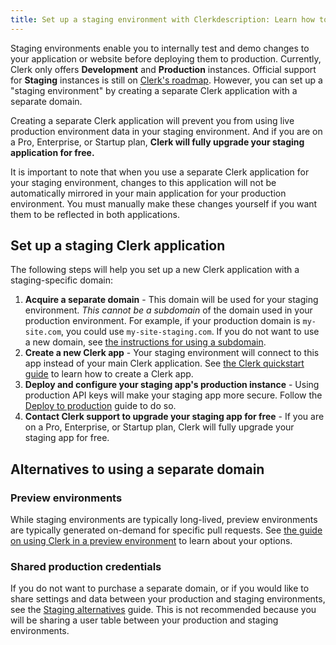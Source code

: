```yaml
---
title: Set up a staging environment with Clerkdescription: Learn how to set up a staging environment with Clerk authentication.
---
```


Staging environments enable you to internally test and demo changes to your application or website before deploying them to production. Currently, Clerk only offers **Development** and **Production** instances. Official support for **Staging** instances is still on [Clerk's roadmap](https://feedback.clerk.com/roadmap/de417dd1-fa2e-4997-868f-4c9248027e7d). However, you can set up a "staging environment" by creating a separate Clerk application with a separate domain.

Creating a separate Clerk application will prevent you from using live production environment data in your staging environment. And if you are on a Pro, Enterprise, or Startup plan, **Clerk will fully upgrade your staging application for free.**

It is important to note that when you use a separate Clerk application for your staging environment, changes to this application will not be automatically mirrored in your main application for your production environment. You must manually make these changes yourself if you want them to be reflected in both applications.

## Set up a staging Clerk application

The following steps will help you set up a new Clerk application with a staging-specific domain:

1. **Acquire a separate domain** - This domain will be used for your staging environment. _This cannot be a subdomain_ of the domain used in your production environment. For example, if your production domain is `my-site.com`, you could use `my-site-staging.com`. If you do not want to use a new domain, see [the instructions for using a subdomain](#use-a-subdomain).
2. **Create a new Clerk app** - Your staging environment will connect to this app instead of your main Clerk application. See [the Clerk quickstart guide](/docs/quickstarts/setup-clerk) to learn how to create a Clerk app.
3. **Deploy and configure your staging app's production instance** - Using production API keys will make your staging app more secure. Follow the [Deploy to production](/docs/deployments/overview) guide to do so.
4. **Contact Clerk support to upgrade your staging app for free** - If you are on a Pro, Enterprise, or Startup plan, Clerk will fully upgrade your staging app for free.

## Alternatives to using a separate domain

### Preview environments

While staging environments are typically long-lived, preview environments are typically generated on-demand for specific pull requests. See [the guide on using Clerk in a preview environment](/docs/deployments/set-up-preview-environment) to learn about your options.

### Shared production credentials

If you do not want to purchase a separate domain, or if you would like to share settings and data between your production and staging environments, see the [Staging alternatives](/docs/deployments/staging-alternatives) guide. This is not recommended because you will be sharing a user table between your production and staging environments.

